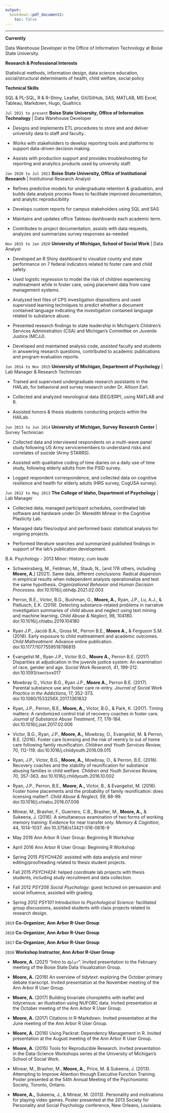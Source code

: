 ```yaml
---
output:
  bookdown::pdf_document2:
    toc: false
---
```


\pagenumbering{gobble}

\begin{center}
\textbf{Andrew W. Moore} \break
Data Science Professional \& Developer \textbf{in} Boise, ID \break
\href{mailto:moore.andrew09@gmail.com}{moore.andrew09@gmail.com} \break
\url{https://ndrewwm.com/} \break
github: \href{https://github.com/ndrewwm/}{@ndrewwm} \break
\end{center}

------

**Currently**

Data Warehouse Developer in the Office of Information Technology at Boise State University.

**Research & Professional Interests**

Statistical methods, information design, data science education, social/structural determinants of health, child welfare, social policy

**Technical Skills**

SQL & PL-SQL, R & R-Shiny, Leaflet, Git/GitHub, SAS, MATLAB, MS Excel, Tableau, Markdown, Hugo, Qualtrics \newline

\textbf{\underline{Professional Experience}}

`Jul 2021 to present`\newline
**Boise State University, Office of Information Technology** | Data Warehouse Developer

- Designs and implements ETL procedures to store and and deliver university data to staff and faculty.

- Works with stakeholders to develop reporting tools and platforms to support data-driven decision making.

- Assists with production support and provides troubleshooting for reporting and analytics products used by university staff.\newline

`Jan 2020 to Jul 2021`\newline
**Boise State University, Office of Institutional Research** | Institutional Research Analyst

- Refines predictive models for undergraduate retention & graduation, and builds data analysis process flows to facilitate improved documentation, and analytic reproducibility

- Develops custom reports for campus stakeholders using SQL and SAS

- Maintains and updates office Tableau dashboards each academic term.

- Contributes to project documentation, assists with data requests, analyzes and summarizes survey responses as-needed \newline

`Nov 2015 to Jan 2020`\newline
**University of Michigan, School of Social Work** | Data Analyst

- Developed an R Shiny dashboard to visualize county and state performance on 7 federal indicators related to foster care and child safety.

- Used logistic regression to model the risk of children experiencing maltreatment while in foster care, using placement data from case management systems.

- Analyzed text files of CPS investigation dispositions and used supervised learning techniques to predict whether a document contained language indicating the investigation contained language related to substance abuse.

- Presented research findings to state leadership in Michigan's Children's Services Administration (CSA) and Michigan's Committee on Juvenile Justice (MCJJ).

- Developed and maintained analysis code, assisted faculty and students in answering research questions, contributed to academic publications and program evaluation reports. \newline

`Jun 2014 to Nov 2015`\newline
**University of Michigan, Department of Psychology** | Lab Manager & Research Technician

- Trained and supervised undergraduate research assistants in the HAILab, for behavioral and survey research under Dr. Allison Earl.

- Collected and analyzed neurological data (EEG/ERP), using MATLAB and R.

- Assisted honors & thesis students conducting projects within the HAILab. \newline

`Jun 2013 to Jun 2014`\newline
**University of Michigan, Survey Research Center** | Survey Technician

- Collected data and interviewed respondents on a multi-wave panel study following US Army servicemembers to understand risks and correlates of suicide (Army STARRS).

- Assisted with qualitative coding of time diaries on a daily use of time study, following elderly adults from the PSID survey.

- Logged respondent correspondence, and collected data on cognitive resilience and health for elderly adults (HRS survey, CogUSA survey). \newline

`Jun 2012 to May 2013`\newline
**The College of Idaho, Department of Psychology** | Lab Manager

- Collected data, managed participant schedules, coordinated lab software and hardware under Dr. Meredith Minear in the Cognitive Plasticity Lab.

- Managed data files/output and performed basic statistical analysis for ongoing projects.

- Performed literature searches and summarized published findings in support of the lab's publication development. \newline

\textbf{\underline{Education}}

\textbf{The College of Idaho - Caldwell, ID} \newline
B.A. Psychology - 2013 \newline
Minor: History; *cum laude* \newline

\textbf{\underline{Publications}}

- Schweinsberg, M., Feldman, M., Staub, N., [and 176 others, including **Moore, A.**] (2021). Same data, different conclusions: Radical dispersion in empirical results when independent analysts operationalize and test the same hypothesis. *Organizational Behavior and Human Decision Processes.* doi:10.1016/j.obhdp.2021.02.003

- Perron, B.E., Victor, B.G., Bushman, G., **Moore, A.,** Ryan, J.P., Lu, A.J., & Piellusch, E.K. (2019). Detecting substance-related problems in narrative investigation summaries of child abuse and neglect using text mining and machine learning. *Child Abuse & Neglect,* 98, 104180. doi:10.1016/j.chiabu.2019.104180

- Ryan J.P., Jacob B.A., Gross M., Perron B.E., **Moore A.,** & Ferguson S.M. (2018). Early exposure to child maltreatment and academic outcomes. *Child Maltreatment.* Advance online publication. doi:10.1177/1077559518786815

- Evangelist M., Ryan J.P., Victor B.G., **Moore A.,** Perron B.E. (2017). Disparities at adjudication in the juvenile justice system:  An examination of race, gender and age. *Social Work Research,* 41, 199-212. doi:10.1093/swr/svx017

- Mowbray O., Victor B.G., Ryan J.P., **Moore A.,** Perron B.E. (2017). Parental substance use and foster care re-entry. *Journal of Social Work Practice in the Addictions,* 17, 352-373. doi:10.1080/1533256X.2017.1361832

- Ryan, J.P., Perron, B.E., **Moore, A.,** Victor, B.G., & Park, K. (2017). Timing matters: A randomized control trial of recovery coaches in foster care. *Journal of Substance Abuse Treatment,* 77, 178-184. doi:10.1016/j.jsat.2017.02.006

- Victor, B.G., Ryan, J.P., **Moore, A.,** Mowbray, O., Evangelist, M. & Perron, B.E. (2016). Foster care licensing and the risk of reentry to out of home care following family reunification. *Children and Youth Services Review,* 70, 112-119. doi:10.1016/j.childyouth.2016.09.015

- Ryan, J.P., Victor, B.G., **Moore, A.,** Mowbray, O., & Perron, B.E. (2016). Recovery coaches and the stability of reunification for substance abusing families in child welfare. *Children and Youth Services Review, 70,* 357-363. doi:10.1016/j.childyouth.2016.10.002

- Ryan, J.P., Perron, B.E., **Moore, A.,** Victor, B., & Evangelist, M. (2016). Foster home placements and the probability of family reunification: does licensing matter?. *Child Abuse & Neglect, 59,* 88-99. doi:10.1016/j.chiabu.2016.07.006

- Minear, M., Brasher, F., Guerrero, C.B., Brasher, M., **Moore, A.,** & Sukeena, J. (2016). A simultaneous examination of two forms of working memory training: Evidence for near transfer only. *Memory & Cognition,* 44, 1014-1037. doi:10.3758/s13421-016-0616-9 \newline

\textbf{\underline{Teaching Experience}}

- May 2016 Ann Arbor R User Group: Beginning R Workshop

- April 2016 Ann Arbor R User Group: Beginning R Workshop

- Spring 2015 *PSYCH426:* assisted with data analysis and minor editing/proofreading related to thesis student projects.

- Fall 2015 *PSYCH424:* helped coordinate lab projects with thesis students, including study recruitment and data collection.

- Fall 2012 *PSY206 Social Psychology:* guest lectured on persuasion and social influence, assisted with grading.

- Spring 2012 *PSY101 Introduction to Psychological Science:* facilitated group discussions, assisted students with class projects related to research design. \newline

\textbf{\underline{Community Engagement}}

`2019` **Co-Organizer, Ann Arbor R-User Group**

`2018` **Co-Organizer, Ann Arbor R-User Group**

`2017` **Co-Organizer, Ann Arbor R-User Group**

`2016` **Workshop Instructor, Ann Arbor R-User Group** \newline

\textbf{\underline{Talks \& Posters}}

- **Moore, A.** (2021) "Intro to `dplyr`". Invited presentation to the February meeting of the Boise State Data Visualization Group.

- **Moore, A.** (2019) An overview of *tidytext*: exploring the October primary debate transcript. Invited presentation at the November meeting of the Ann Arbor R User Group.

- **Moore, A.** (2017) Building bivariate choropleths with leaflet and tidycensus: an illustration using NUFORC data. Invited presentation at the October meeting of the Ann Arbor R User Group.

- **Moore, A.** (2017) Citations in R-Markdown. Invited presentation at the June meeting of the Ann Arbor R User Group.

- **Moore, A.** (2016) Using Packrat: Dependency Management in R. Invited presentation at the August meeting of the Ann Arbor R User Group.

- **Moore, A.** (2015) Tools for Reproducible Research. Invited presentation in the Data-Science Workshops series at the University of Michigan's School of Social Work.

- Minear, M., Brasher, M., **Moore, A.,** Price, M. & Sukeena, J. (2013). Attempting to Improve Attention through Executive Function Training. Poster presented at the 54th Annual Meeting of the Psychonomic Society, Toronto, Ontario.

- **Moore, A.,** Sukeena, J., & Minear, M. (2013). Personality and motivations for playing video games. Poster presented at the 2013 Society for Personality and Social Psychology conference, New Orleans, Louisiana.
